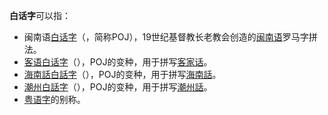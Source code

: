 '''白话字'''可以指：
* 闽南语[[白话字|白话字]]（{{sans-serif|Pe̍h-ōe-jī}}，简称POJ），19世纪基督教长老教会创造的[[闽南语|闽南语]]罗马字拼法。
* [[客语白话字|客语白话字]]（{{sans-serif|Pha̍k-fa-sṳ}}），POJ的变种，用于拼写[[客家话|客家话]]。
* [[海南話白話字|海南話白話字]]（{{sans-serif|Bǽh-oe-tu}}），POJ的变种，用于拼写[[海南話|海南話]]。
* [[潮州白話字|潮州白話字]]（{{sans-serif|Pe̍h-ūe-jī}}），POJ的变种，用于拼写[[潮州話|潮州話]]。
* [[粤语字|粤语字]]的别称。

{{disambig|Cat=三字消歧义}}